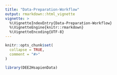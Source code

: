 ```yaml
---
title: "Data-Preparation-Workflow"
output: rmarkdown::html_vignette
vignette: >
  %\VignetteIndexEntry{Data-Preparation-Workflow}
  %\VignetteEngine{knitr::rmarkdown}
  %\VignetteEncoding{UTF-8}
---
```


```r
knitr::opts_chunk$set(
  collapse = TRUE,
  comment = "#>"
)
```

```r
library(DEE2HsapienData)
```
